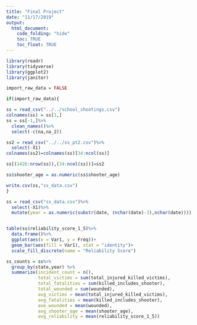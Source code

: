 ```yaml
---
title: "Final Project"
date: "11/17/2019"
output: 
  html_document:
    code_folding: "hide"
    toc: TRUE
    toc_float: TRUE
---
```


```r

library(readr)
library(tidyverse)
library(ggplot2)
library(janitor)

```


```r

import_raw_data = FALSE

if(import_raw_data){

ss = read_csv("../../school_shootings.csv")
colnames(ss) = ss[1,]
ss = ss[-1,]%>%
  clean_names()%>%
  select(-c(na,na_2))

ss2 = read_csv("../../ss_pt2.csv")%>%
  select(-X1)
colnames(ss2)=colnames(ss)[34:ncol(ss)]

ss[(1426:nrow(ss)),(34:ncol(ss))]=ss2

ss$shooter_age = as.numeric(ss$shooter_age)

write.csv(ss,"ss_data.csv")
}
```

```r
ss = read_csv("ss_data.csv")%>%
  select(-X1)%>%
  mutate(year = as.numeric(substr(date, (nchar(date)-3),nchar(date))))


table(ss$reliability_score_1_5)%>%
  data.frame()%>%
  ggplot(aes(x = Var1, y = Freq))+
  geom_bar(aes(fill = Var1), stat = "identity")+
  scale_fill_discrete(name = "Reliability Score")

ss_counts = ss%>%
  group_by(state,year) %>%
  summarize(incident_count = n(), 
            total_victims = sum(total_injured_killed_victims), 
            total_fatalities = sum(killed_includes_shooter),
            total_wounded = sum(wounded),
            avg_victims = mean(total_injured_killed_victims),
            avg_fatalities = mean(killed_includes_shooter),
            ave_wounded = mean(wounded),
            avg_shooter_age = mean(shooter_age),
            avg_reliability = mean(reliability_score_1_5))



```



